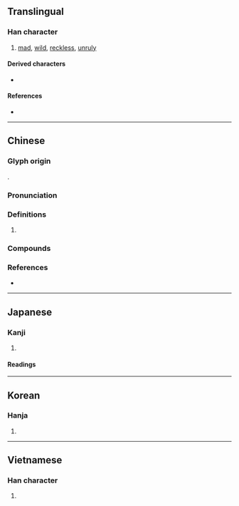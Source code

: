 {{character info}}
==Translingual==

===Han character===
{{Han char|rn=94|rad=犬|as=08|sn=11|four=46260|canj=KHAA|ids=⿰犭昌}}

# [[mad]], [[wild]], [[reckless]], [[unruly]]

====Derived characters====
* {{l|mul|[[𮐫]]}}

====References====
* {{Han ref|kx=0713.170|dkj=20490|dj=1125.120|hdz=21353.040|uh=7316|ud=29462|bh=B273|bd=45683}}

----

==Chinese==
{{zh-forms}}

===Glyph origin===
{{Han etym}}
{{Han compound|犬|alt1=犭|昌|ls=psc|c1=s|c2=p|t1=dog}}.

===Pronunciation===
{{zh-pron
|m=chāng
|c=coeng1
|mc=y
|oc=y
|cat=
}}

===Definitions===
{{zh-hanzi}}

# {{rfdef|zh}}

===Compounds===
{{zh-der|狓猖|猖狂|猖猖狂狂|猖披|猖亂|猖獗}}

===References===
* {{R:yue:Hanzi}}

----

==Japanese==

===Kanji===
{{ja-kanji|grade=|rs=犬08}}

# {{rfdef|ja|sort=犬08}}

====Readings====
{{ja-readings
|goon=しょう
|kanon=しょう
|kun=くる-う
|nanori=}}

----

==Korean==

===Hanja===
{{ko-hanja|hangeul=창|eumhun=|rv=chang|mr=ch'ang|y=chang}}

# {{rfdef|ko|sort=犬08}}

----

==Vietnamese==

===Han character===
{{vi-readings|reading=xương|rs=犬08}}

# {{rfdef|vi|sort=犬08}}